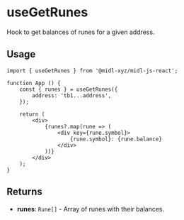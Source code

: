 # useGetRunes 

Hook to get balances of runes for a given address.

## Usage

```tsx
import { useGetRunes } from '@midl-xyz/midl-js-react';

function App () {
    const { runes } = useGetRunes({
        address: 'tb1...address',
    });

    return (
        <div>
            {runes?.map(rune => (
                <div key={rune.symbol}>
                    {rune.symbol}: {rune.balance}
                </div>
            ))}
        </div>
    );
}
```

## Returns

- **runes**: `Rune[]` - Array of runes with their balances.


